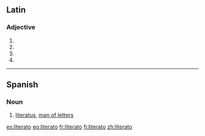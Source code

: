 ==Latin==

===Adjective===
{{la-adj-form|literātō}}

# {{inflection of|literatus|literātus|dat|m|s|lang=la}}
# {{inflection of|literatus|literātus|dat|n|s|lang=la}}
# {{inflection of|literatus|literātus|abl|m|s|lang=la}}
# {{inflection of|literatus|literātus|abl|n|s|lang=la}}


----

==Spanish==

===Noun===
{{es-noun|m|f=literata}}

# [[literatus]], [[man of letters]]

[[es:literato]]
[[eo:literato]]
[[fr:literato]]
[[fi:literato]]
[[zh:literato]]